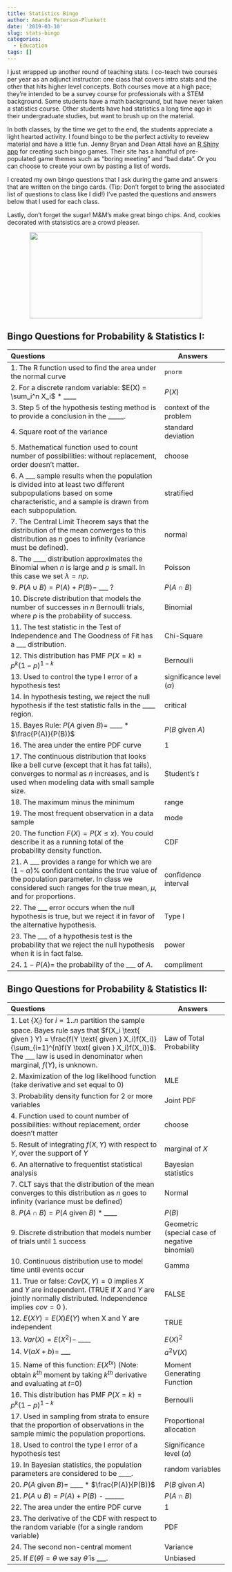 ```yaml
---
title: Statistics Bingo
author: Amanda Peterson-Plunkett
date: '2019-03-10'
slug: stats-bingo
categories:
  - Education
tags: []
---
```


I just wrapped up another round of teaching stats. I co-teach two courses per year as an adjunct instructor: one class that covers intro stats and the other that hits higher level concepts. Both courses move at a high pace; they're intended to be a survey course for professionals with a STEM background. Some students have a math background, but have never taken a statistics course. Other students have had statistics a long time ago in their undergraduate studies, but want to brush up on the material. 

In both classes, by the time we get to the end, the students appreciate a light hearted activity. I found bingo to be the perfect activity to reveiew material and have a little fun. Jenny Bryan and Dean Attali have an [R Shiny app](https://daattali.com/shiny/bingo/) for creating such bingo games. Their site has a handful of pre-populated game themes such as "boring meeting" and "bad data". Or you can choose to create your own by pasting a list of words. 

I created my own bingo questions that I ask during the game and answers that are written on the bingo cards. (Tip: Don't forget to bring the associated list of questions to class like I did!) I've pasted the questions and answers below that I used for each class. 

Lastly, don't forget the sugar! M&M's make great bingo chips. And, cookies decorated with statsistics are a crowd pleaser.

<center>

![](/post/2019-03-10-rstats-bingo_files/20190309_094937 (1).jpg){width=400px height=200px}

</center>

## Bingo Questions for Probability & Statistics I:

| Questions | Answers |
|:---------------------------------------------|-------------------|
| 1. The R function used to find the area under the normal curve | `pnorm` |
| 2. For a discrete random variable: $E(X) = \sum_i^n X_i$ * ____ | $P(X)$ |  
| 3. Step 5 of the hypothesis testing method is to provide a conclusion in the _____. | context of the problem |
| 4. Square root of the variance | standard deviation |  
| 5. Mathematical function used to count number of possibilities: without replacement, order doesn't matter. | choose
| 6. A ___ sample results when the population is divided into at least two different subpopulations based on some characteristic, and a sample is drawn from each subpopulation. | stratified |
| 7. The Central Limit Theorem says that the distribution of the mean converges to this distribution as $n$ goes to infinity (variance must be defined). | normal |
| 8. The ____ distribution approximates the Binomial when $n$ is large and $p$ is small. In this case we set $\lambda=np$. | Poisson |
| 9. $P(A \cup B) = P(A) + P(B) -$ ___ ? | $P(A \cap B)$ |
| 10. Discrete distribution that models the number of successes in $n$ Bernoulli trials, where $p$ is the probability of success. |  Binomial |
| 11. The test statistic in the Test of Independence and The Goodness of Fit has a ___ distribution. | Chi-Square |
| 12. This distribution has PMF $P(X=k) = p^k(1-p)^{1-k}$ | Bernoulli |
| 13. Used to control the type I error of a hypothesis test | significance level ($\alpha$) |
| 14. In hypothesis testing, we reject the null hypothesis if the test statistic falls in the ____ region. | critical |
| 15. Bayes Rule: $P(A \text{ given } B) =$ ____ * $\frac{P(A)}{P(B)}$ | $P(B \text{ given } A)$ | 
| 16. The area under the entire PDF curve |  1 |
| 17. The continuous distribution that looks like a bell curve (except that it has fat tails), converges to normal as $n$ increases, and is used when modeling data with small sample size. | Student's $t$ |
| 18. The maximum minus the minimum | range |
| 19. The most frequent observation in a data sample | mode |
| 20. The function $F(X) = P(X \le x)$. You could describe it as a running total of the probability density function. | CDF | 
| 21. A ___ provides a range for which we are $(1-\alpha)$% confident contains the true value of the population parameter. In class we considered such ranges for the true mean, $\mu$, and for proportions. |  confidence interval |
| 22. The ___ error occurs when the null hypothesis is true, but we reject it in favor of the alternative hypothesis. | Type I |
| 23. The ___ of a hypothesis test is the probability that we reject the null hypothesis when it is in fact false. | power |
| 24. $1 - P(A) =$ the probability of the ___ of $A$. | compliment |


## Bingo Questions for Probability & Statistics II:

| Questions | Answers |
|:---------------------------------------------|-------------------|
| 1. Let {$X_i$} for $i=1..n$ partition the sample space. Bayes rule says that $f(X_i \text{ given } Y) = \frac{f(Y \text{ given } X_i)f(X_i)}{\sum_{i=1}^{n}f(Y \text{ given } X_i)f(X_i)}$. The ___ law is used in denominator when marginal, $f(Y)$, is unknown. | Law of Total Probability |
| 2. Maximization of the log likelihood function (take derivative and set equal to 0) | MLE |
| 3. Probability density function for 2 or more variables | Joint PDF |
| 4. Function used to count number of possibilities: without replacement, order doesn't matter | choose |
| 5. Result of integrating $f(X,Y)$ with respect to $Y$, over the support of $Y$ | marginal of $X$ |
| 6. An alternative to frequentist statistical analysis | Bayesian statistics |
| 7. CLT says that the distribution of the mean converges to this distribution as $n$ goes to infinity (variance must be defined) | Normal |
| 8. $P(A \cap B) = P(A \text{ given } B)$ * ____ | $P(B)$ |
| 9. Discrete distribution that models number of trials until 1 success | Geometric (special case of negative binomial) |
| 10. Continuous distribution use to model time until events occur | Gamma |
| 11. True or false: $Cov(X,Y)=0$ implies $X$ and $Y$ are independent. (TRUE if $X$ and $Y$ are jointly normally distributed. Independence implies $cov=0$ ). | FALSE | 
| 12. $E(XY) = E(X)E(Y)$ when X and Y are independent | TRUE |
| 13. $Var(X) = E(X^2) -$ ____ | $E(X)^2$ |
| 14. $V(aX+b) =$ ___ | $a^2V(X)$ |
| 15. Name of this function: $E(X^{tx})$ (Note: obtain $k^{th}$ moment by taking $k^{th}$ derivative and evaluating at $t$=0) | Moment Generating Function |
| 16. This distribution has PMF $P(X=k)= p^k(1-p)^{1-k}$ | Bernoulli |
| 17. Used in sampling from strata to ensure that the proportion of observations in the sample mimic the population proportions. | Proportional allocation |
| 18. Used to control the type I error of a hypothesis test | Significance level ($\alpha$) |
| 19. In Bayesian statistics, the population parameters are considered to be ____. | random variables |
| 20. $P(A \text{ given } B) =$ ____ * $\frac{P(A)}{P(B)}$ |  $P(B \text{ given } A)$ |
| 21.  $P(A \cup B) = P(A) + P(B)$ - ______ | $P(A \cap B)$ |
| 22. The area under the entire PDF curve | 1 |
| 23. The derivative of the CDF with respect to the random variable (for a single random variable) | PDF |
| 24. The second non-central moment | Variance |
| 25. If $E(\hat{\theta}) = \theta$  we say $\hat{\theta}$ is ___. | Unbiased |






